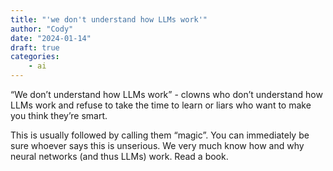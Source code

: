 ```yaml
---
title: "'we don't understand how LLMs work'"
author: "Cody"
date: "2024-01-14"
draft: true
categories: 
    - ai
---
```


"We don't understand how LLMs work" - clowns who don't understand how LLMs work and refuse to take the time to learn or liars who want to make you think they're smart.

This is usually followed by calling them "magic". You can immediately be sure whoever says this is unserious. We very much know how and why neural networks (and thus LLMs) work. Read a book.

